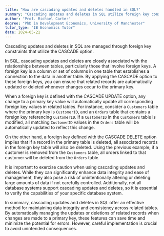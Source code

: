 ```yaml
---
title: "How are cascading updates and deletes handled in SQL?"
summary: "Cascading updates and deletes in SQL utilize foreign key constraints with the CASCADE option to automatically propagate changes and deletions across related tables."
author: "Prof. Michael Carter"
degree: "PhD in Development Economics, University of Manchester"
tutor_type: "IB Economics Tutor"
date: 2024-05-21
---
```


Cascading updates and deletes in SQL are managed through foreign key constraints that utilize the CASCADE option.

In SQL, cascading updates and deletes are closely associated with the relationships between tables, particularly those that involve foreign keys. A foreign key is a column or set of columns in one table that establishes a connection to the data in another table. By applying the CASCADE option to these foreign keys, you can ensure that related records are automatically updated or deleted whenever changes occur to the primary key.

When a foreign key is defined with the CASCADE UPDATE option, any change to a primary key value will automatically update all corresponding foreign key values in related tables. For instance, consider a `Customers` table where the primary key is `CustomerID`, and an `Orders` table that contains a foreign key referencing `CustomerID`. If a `CustomerID` in the `Customers` table is modified, all matching `CustomerID` values in the `Orders` table will be automatically updated to reflect this change.

On the other hand, a foreign key defined with the CASCADE DELETE option implies that if a record in the primary table is deleted, all associated records in the foreign key table will also be deleted. Using the previous example, if a customer is removed from the `Customers` table, all orders linked to that customer will be deleted from the `Orders` table.

It is important to exercise caution when using cascading updates and deletes. While they can significantly enhance data integrity and ease of management, they also pose a risk of unintentionally altering or deleting large amounts of data if not carefully controlled. Additionally, not all database systems support cascading updates and deletes, so it is essential to verify the capabilities of your specific database system.

In summary, cascading updates and deletes in SQL offer an effective method for maintaining data integrity and consistency across related tables. By automatically managing the updates or deletions of related records when changes are made to a primary key, these features can save time and minimize the potential for errors. However, careful implementation is crucial to avoid unintended consequences.
    